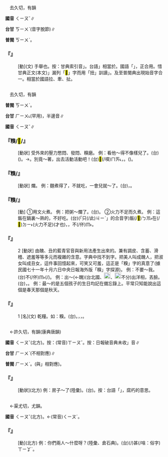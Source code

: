 
=={{ruby|<mark>&#xffca6;</mark>|ㄑㄧㄡˇ}}==

　去久切，有韻

'''國音''' <rt>ㄑㄧㄡˇ</rt>∥

'''台甘''' <rt>ㄎㄧㄨˋ</rt>(音字脫節)∥

'''普閩''' <rt>ㄎㄧㄨˋ</rt>。

    

==='''『{{ruby|<mark>&#xffca6;</mark>|ㄑㄧㄡˇ}}』'''===
: [動](文) 手舉也。按：甘典索引音{{ruby|「|ㄎㄧㄨˋ}}」。台語{{ruby|「|ㄎㄧㄨˋ}}」相當於。國語「{{ruby|揪|ㄐㄧㄡ}}」，正合用。惜甘典正文(本文){{ruby|「|ㄎㄧㄨˋ}}」漏列「<mark>&#xffca6;</mark>」字而用「扭」訓讀{{ruby|「|ㄎㄧㄨˋ}}」。及至普閩典出現始音字合一。相當於國語拉、牽、扯。
    

=={{ruby|糗|ㄑㄧㄡˇ}}==

　去久切，有韻

'''普閩''' <rt>ㄎㄧㄨˋ</rt>。

'''台甘''' <rt>ㄏㄧㄨ˪</rt>(罕用)，半邊音∥

'''國音''' <rt>ㄑㄧㄡˇ</rt>∥

    

==='''『糗/<mark>&#xf9b7c;</mark>/{{ruby|囚|ㄑㄧㄡˇ}}』'''===
: [動狀] 受外來的壓力憋悶、發悶、糗磨。 例：看他～得不像樣兒了。(台){{ruby|看|ㄎㄨㆩ˪}}{{ruby|伊|ㄧ}}{{ruby|鬱|ㄨㆵ}}{{ruby|卒|ㄗㄨㆵ}}{{ruby|到|ㄍㄚㆷ}}{{ruby|無|ㆠㄜˊ}}{{ruby|一|ㄐㄧㆵ ͘}}{{ruby|個|ㆤˊ}}({{ruby|人|ㄌㄤˊ}}){{ruby|款|ㄎㄨㄢˋ}}。→{{ruby|看|ㄎㄨㆩ˪}}{{ruby|伊|ㄧ}}{{ruby|<mark>&#xf9075;</mark>|ㄏㄧㄚㆷ}}{{ruby|恁|ㄌㄧㄣ˪}}{{ruby|鬱|ㄨㆵ}}{{ruby|卒|ㄗㄨㆵ}}{{ruby|真|ㄐㄧㄣ}}{{ruby|可|ㄎㆦˋ}}{{ruby|憐|ㄌㄧㄢˊ}}{{ruby|/|ㄌㄧㄣˊ}}。別竟～著，出去活動活動吧！(台)<mark>&#xffb49;</mark>(/嘪)<rt>ㄇㄞ˪</rt>{{ruby|不|ㄅㄨㆵ}}{{ruby|時|ㄒㄧˊ}}{{ruby|鬱|ㄨㆵ}}{{ruby|踮|ㄉㄧㆰ˪}}{{ruby|厝|ㄘㄨ˪}}{{ruby|內|ㄌㄞ˫}}，{{ruby|小|ㄒㄧㄜˋ}}{{ruby|可|ㄎㄨㄚˋ}}{{ruby|出|ㄘㄨㆵ}}{{ruby|去|ㄎㄧ˪}}{{ruby|行|ㄍㄧㆩˊ}}{{ruby|徙|ㄙㄨㄚˋ}}{{ruby|咧|ㄌㆤ˪}}。({{ruby|運|ㄨㄣ˫}}{{ruby|動|ㄉㆲ˫}}{{ruby|運|ㄨㄣ˫}}{{ruby|動|ㄉㆲ˫}})。
    

==='''『糗/{{ruby|<mark>&#xf9b7c;</mark>|ㄑㄧㄡˇ}}』'''===
: [動狀] 爛{{ruby|糊|·ㄏㄨ}}。 例：麵煮得了，不就吃，一會兒就～了。(台){{ruby|麵|ㄇㄧ˫}}{{ruby|煮|ㄐㄧˋ}}{{ruby|/|ㄗㄨˋ}}{{ruby|好|ㄏㄜˋ}}，{{ruby|若|ㄋㄚ˫}}{{ruby|無|ㆠㄜˊ}}{{ruby|隨|ㄙㄨㄧˊ}}{{ruby|食|ㄐㄧㄚㆷ ͘}}{{ruby|會|ㄨㆤ˫}}{{ruby|/|ㆤ˫}}{{ruby|結|ㄍㄧㄚㆵ}}{{ruby|歸|ㄍㄨㄧ}}{{ruby|丸|ㄨㄢˊ}}{{ruby|糊|ㄍㆦˊ}}{{ruby|糊|ㄍㆦˊ}}。
    

==='''『糗/{{ruby|<mark>&#xf9b7c;</mark>|ㄑㄧㄡˇ}}』'''===
: [動] ①用文火煮。 例：把粥～爛了。(台){{ruby|糜|ㄇㄨㄞˊ}}{{ruby|汨|ㄎㆦㆶ ͘}}{{ruby|/|ㄎㄨㆷ ͘}}{{ruby|到|ㄍㄚ˪}}{{ruby|糊|ㄍㆦˊ}}{{ruby|糊|ㄍㆦˊ}}{{ruby|真|ㄐㄧㄣ}}{{ruby|爛|ㄋㄨㄚ˫}}。 ②火力不足而久煮。 例：這飯在鍋裏～熟的，不好吃。(台){{ruby|<mark>&#xffacb;</mark>|ㄗㆤ}}(「只(/此)<rt>ㄐㄧˋ</rt>{{ruby|個|ㆤˊ}}」的合音字)飯(/<mark>&#xffad1;</mark>)<rt>ㄅㆭ˫</rt>在(/<mark>&#xf9853;</mark>)<rt>ㄉㄧ˫</rt>{{ruby|鼎|ㄉㄧㆩˋ}}{{ruby|裏|ㄌㄧㄣ˪}}{{ruby|汨|ㄎㄨㆷ ͘}}(火力不足){{ruby|真|ㄐㄧㄣ}}{{ruby|久|ㄍㄨˋ}}{{ruby|則|ㄐㄧㄚㆷ}}(才也){{ruby|熟|ㄒㄧㆤㆶ ͘}}{{ruby|丌|ㆤ}}，{{ruby|黏|ㄌㄧㆰˊ}}{{ruby|歸|ㄍㄨㄧ}}{{ruby|塊|ㄉㆤ˪}}{{ruby|糊|ㄍㆦˊ}}{{ruby|糊|ㄍㆦˊ}}，不(/伓)<rt>ㆬ˫</rt>{{ruby|好|ㄏㄜˋ}}{{ruby|食|ㄐㄧㄚㆷ ͘}}。
    

==='''『{{ruby|糗|ㄑㄧㄡˇ}}』'''===
:2  [動狀] 由醜、丑的藍青官音與新用法產生出來的。兼有調皮、含蓄、滑稽、遮羞等等多元而複雜的含意。字典中找不到字。把美人叫成醜人，把淑女叫成丑女，這件事回憶起來，可笑又可羞，這正是「糗」字的真意了(據民國七十一年十月六日中央日報海外版「糗」字探源)。 例：不要～我。(台)不(/伓)<rt>ㆬ˫</rt>{{ruby|通|ㄊㄤ}}{{ruby|付|ㄏㆦ˫}}(/{{ruby|害|ㄏㄞ˫}}){{ruby|我|ㆣㄨㄞˋ}}{{ruby|漏|ㄌㄠ˫}}{{ruby|氣|ㄎㄨㄧ˪}}。 例：出～(←醜)(台北國{{ruby|語|ㄔ}}、[[File:fa5b.png|20px]]、[[File:fa52.png|20px]]不分)出洋相，丟臉。(台){{ruby|漏|ㄌㄠ˪}}{{ruby|氣|ㄎㄨㄧ˪}}，{{ruby|出|ㄘㄨㆵ}}{{ruby|<mark>&#xffd42;</mark>|ㄙㆲˊ}}。 例：最～的是五個孩子的生日均記在備忘錄上。平常只知能說出這個是春天那個是秋天。
    

==='''『{{ruby|糗|ㄑㄧㄡˇ}}』'''===
:1  [名](文) 乾糧。如：{{ruby|糒|ㄅㄟˋ}}糗。(台){{ruby|乾|ㄉㄚ}}{{ruby|糧|ㄋㄧㆦˊ}}{{ruby|/|ㄋㄧㄨˊ}}。{{ruby|像|ㄑㄧㆫ˫}}{{ruby|/|ㄑㄧㆧ˫}}{{ruby|炒|ㄘㄚˋ}}{{ruby|過|ㄍㆤ˪}}{{ruby|/|ㄍㄨㆤ˪}}{{ruby|丌|ㆤ}}{{ruby|米|ㆠㄧˋ}}{{ruby|粉|ㄏㄨㄣˋ}}，{{ruby|米|ㆠㄧˋ}}{{ruby|麩|ㄏㄨ}}，{{ruby|或|ㄧㄚㆷ ͘}}{{ruby|麵|ㄇㄧ˫}}{{ruby|粉|ㄏㄨㄣˋ}}。
    

=={{ruby|朽|ㄑㄧㄡˇ}}==

　←許久切，有韻{{ruby|＝|ㄒㄧㄡˇ}}(康典唐韻)

'''國音''' <rt>ㄑㄧㄡˇ</rt>(北方)。按：(常音)<rt>ㄒㄧㄡˇ</rt>。按：日報破音典未收{{ruby|「|ㄑㄧㄡˇ}}」音∥

'''台甘''' <rt>ㄏㄧㄨˋ</rt>(不相對應)∥

'''普閩''' <rt>ㄏㄧㄨˋ</rt>。(與{{ruby|「|ㄒㄧㄨ˪}}」相對應)。

    

==='''『{{ruby|朽|ㄑㄧㄡˇ}}』'''===
: [動狀](北方) 例：房子～了(陸彙)。(台){{ruby|厝|ㄘㄨ˪}}{{ruby|<mark>&#xffbd2;</mark>|ㄠ˪}}{{ruby|去|ㄎㄧ˪}}。按：台語「{{ruby|<mark>&#xffbd2;</mark>|ㄠ˪}}」，腐朽的意思。
    

=={{ruby|求|ㄑㄧㄡˇ}}==

　←渠尤切，尤韻{{ruby|＝|ㄑㄧㄡˊ}}。

'''國音''' <rt>ㄑㄧㄡˇ</rt>(北方)。←(常音)<rt>ㄑㄧㄡˊ</rt>。

    

==='''『{{ruby|求|ㄑㄧㄡˇ}}』'''===
: [動](北方) 例：你們兩人～什麼呀？(陸彙、倉石典)。(台){{ruby|您|ㄌㄧㄣˋ}}{{ruby|兩|ㄋㆭ˫}}{{ruby|個|ㆤˊ}}{{ruby|人|ㄌㄤˊ}}{{ruby|是|ㄒㄧ˫}}{{ruby|<mark>&#xffa49;</mark>|ㆠㆤㆷ}}{{ruby|/|ㆠㄨㆤㆷ ͘}}{{ruby|討|ㄊㄜˋ}}({{ruby|愛|ㄞ˪}}/{{ruby|要|ㄧㄠ}}{{ruby|求|ㄍㄧㄨˊ}})甚(/啥：俗字)<rt>ㄒㄧㆩˋ</rt>{{ruby|貨|ㄏㄨㆤ˪}}{{ruby|/|ㄏㆤ˪}}{{ruby|咧|ㄌㆤ˪}}。
    
